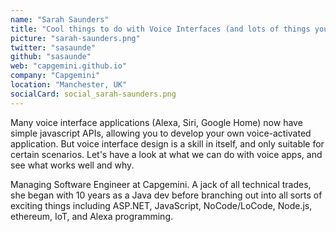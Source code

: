 ```yaml
---
name: "Sarah Saunders"
title: "Cool things to do with Voice Interfaces (and lots of things you shouldn't)"
picture: "sarah-saunders.png"
twitter: "sasaunde"
github: "sasaunde"
web: "capgemini.github.io"
company: "Capgemini"
location: "Manchester, UK"
socialCard: social_sarah-saunders.png
---
```


<p>
  Many voice interface applications (Alexa, Siri, Google Home) now have simple javascript APIs, allowing you to develop your own voice-activated application. But voice interface design is a skill in itself, and only suitable for certain scenarios. Let's have a look at what we can do with voice apps, and see what works well and why.
</p>

<p>
  Managing Software Engineer at Capgemini. A jack of all technical trades, she began with 10 years as a Java dev before branching out into all sorts of exciting things including ASP.NET, JavaScript, NoCode/LoCode, Node.js, ethereum, IoT, and Alexa programming.
</p>
